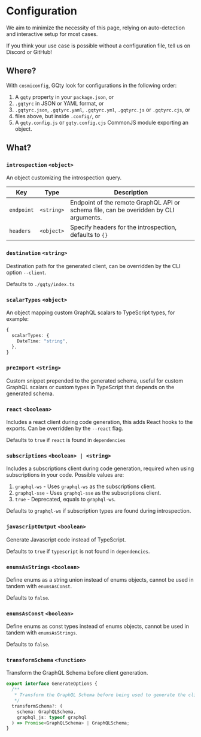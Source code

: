 # Configuration

We aim to minimize the necessity of this page, relying on auto-detection
and interactive setup for most cases.

If you think your use case is possible without a configuration file, tell us on
Discord or GitHub!

## Where?

With `cosmiconfig`, GQty look for configurations in the following order:

1. A `gqty` property in your `package.json`, or
1. `.gqtyrc` in JSON or YAML format, or
1. `.gqtyrc.json`, `.gqtyrc.yaml`, `.gqtyrc.yml`, `.gqtyrc.js` or `.gqtyrc.cjs`, or
1. files above, but inside `.config/`, or
1. A `gqty.config.js` or `gqty.config.cjs` CommonJS module exporting an object.

## What?

### `introspection` `<object>`

An object customizing the introspection query.

| Key        | Type       | Description                                                                           |
| ---------- | ---------- | ------------------------------------------------------------------------------------- |
| `endpoint` | `<string>` | Endpoint of the remote GraphQL API or schema file, can be overidden by CLI arguments. |
| `headers`  | `<object>` | Specify headers for the introspection, defaults to `{}`                               |

### `destination` `<string>`

Destination path for the generated client, can be overridden by the CLI option
`--client`.

Defaults to `./gqty/index.ts`

### `scalarTypes` `<object>`

An object mapping custom GraphQL scalars to TypeScript types, for example:

```ts
{
  scalarTypes: {
    DateTime: "string",
  },
}
```

### `preImport` `<string>`

Custom snippet prepended to the generated schema, useful for custom GraphQL
scalars or custom types in TypeScript that depends on the generated schema.

### `react` `<boolean>`

Includes a react client during code generation, this adds React hooks to the
exports. Can be overridden by the `--react` flag.

Defaults to `true` if `react` is found in `dependencies`

### `subscriptions` `<boolean> | <string>`

Includes a subscriptions client during code generation, required when using
subscriptions in your code. Possible values are:

1. `graphql-ws` - Uses `graphql-ws` as the subscriptions client.
1. `graphql-sse` - Uses `graphql-sse` as the subscriptions client.
1. `true` - Deprecated, equals to `graphql-ws`.

Defaults to `graphql-ws` if subscription types are found during introspection.

### `javascriptOutput` `<boolean>`

Generate Javascript code instead of TypeScript.

Defaults to `true` if `typescript` is not found in `dependencies`.

### `enumsAsStrings` `<boolean>`

Define enums as a string union instead of enums objects, cannot be used in
tandem with `enumsAsConst`.

Defaults to `false`.

### `enumsAsConst` `<boolean>`

Define enums as const types instead of enums objects, cannot be used in
tandem with `enumsAsStrings`.

Defaults to `false`.

### `transformSchema` `<function>`

Transform the GraphQL Schema before client generation.

```ts
export interface GenerateOptions {
  /**
   * Transform the GraphQL Schema before being used to generate the client
   */
  transformSchema?: (
    schema: GraphQLSchema,
    graphql_js: typeof graphql
  ) => Promise<GraphQLSchema> | GraphQLSchema;
}
```
